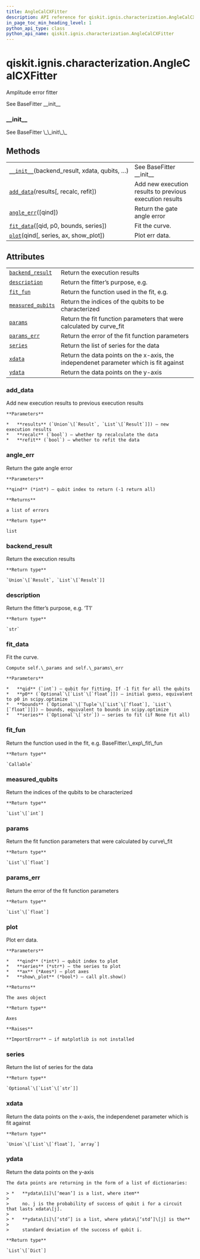 ```yaml
---
title: AngleCalCXFitter
description: API reference for qiskit.ignis.characterization.AngleCalCXFitter
in_page_toc_min_heading_level: 1
python_api_type: class
python_api_name: qiskit.ignis.characterization.AngleCalCXFitter
---
```


<span id="qiskit-ignis-characterization-anglecalcxfitter" />

# qiskit.ignis.characterization.AngleCalCXFitter

<Class id="qiskit.ignis.characterization.AngleCalCXFitter" isDedicatedPage={true} github="https://github.com/qiskit-community/qiskit-ignis/tree/stable/0.5/qiskit/ignis/characterization/gates/fitters.py" signature="AngleCalCXFitter(backend_result, xdata, qubits, fit_p0, fit_bounds)">
  Amplitude error fitter

  See BaseFitter \_\_init\_\_

  ### \_\_init\_\_

  <Function id="qiskit.ignis.characterization.AngleCalCXFitter.__init__" name="__init__" signature="__init__(backend_result, xdata, qubits, fit_p0, fit_bounds)">
    See BaseFitter \_\_init\_\_
  </Function>

  ## Methods

  |                                                                                                                                                                     |                                                         |
  | ------------------------------------------------------------------------------------------------------------------------------------------------------------------- | ------------------------------------------------------- |
  | [`__init__`](#qiskit.ignis.characterization.AngleCalCXFitter.__init__ "qiskit.ignis.characterization.AngleCalCXFitter.__init__")(backend\_result, xdata, qubits, …) | See BaseFitter \_\_init\_\_                             |
  | [`add_data`](#qiskit.ignis.characterization.AngleCalCXFitter.add_data "qiskit.ignis.characterization.AngleCalCXFitter.add_data")(results\[, recalc, refit])         | Add new execution results to previous execution results |
  | [`angle_err`](#qiskit.ignis.characterization.AngleCalCXFitter.angle_err "qiskit.ignis.characterization.AngleCalCXFitter.angle_err")(\[qind])                        | Return the gate angle error                             |
  | [`fit_data`](#qiskit.ignis.characterization.AngleCalCXFitter.fit_data "qiskit.ignis.characterization.AngleCalCXFitter.fit_data")(\[qid, p0, bounds, series])        | Fit the curve.                                          |
  | [`plot`](#qiskit.ignis.characterization.AngleCalCXFitter.plot "qiskit.ignis.characterization.AngleCalCXFitter.plot")(qind\[, series, ax, show\_plot])               | Plot err data.                                          |

  ## Attributes

  |                                                                                                                                                       |                                                                                       |
  | ----------------------------------------------------------------------------------------------------------------------------------------------------- | ------------------------------------------------------------------------------------- |
  | [`backend_result`](#qiskit.ignis.characterization.AngleCalCXFitter.backend_result "qiskit.ignis.characterization.AngleCalCXFitter.backend_result")    | Return the execution results                                                          |
  | [`description`](#qiskit.ignis.characterization.AngleCalCXFitter.description "qiskit.ignis.characterization.AngleCalCXFitter.description")             | Return the fitter’s purpose, e.g.                                                     |
  | [`fit_fun`](#qiskit.ignis.characterization.AngleCalCXFitter.fit_fun "qiskit.ignis.characterization.AngleCalCXFitter.fit_fun")                         | Return the function used in the fit, e.g.                                             |
  | [`measured_qubits`](#qiskit.ignis.characterization.AngleCalCXFitter.measured_qubits "qiskit.ignis.characterization.AngleCalCXFitter.measured_qubits") | Return the indices of the qubits to be characterized                                  |
  | [`params`](#qiskit.ignis.characterization.AngleCalCXFitter.params "qiskit.ignis.characterization.AngleCalCXFitter.params")                            | Return the fit function parameters that were calculated by curve\_fit                 |
  | [`params_err`](#qiskit.ignis.characterization.AngleCalCXFitter.params_err "qiskit.ignis.characterization.AngleCalCXFitter.params_err")                | Return the error of the fit function parameters                                       |
  | [`series`](#qiskit.ignis.characterization.AngleCalCXFitter.series "qiskit.ignis.characterization.AngleCalCXFitter.series")                            | Return the list of series for the data                                                |
  | [`xdata`](#qiskit.ignis.characterization.AngleCalCXFitter.xdata "qiskit.ignis.characterization.AngleCalCXFitter.xdata")                               | Return the data points on the x-axis, the independenet parameter which is fit against |
  | [`ydata`](#qiskit.ignis.characterization.AngleCalCXFitter.ydata "qiskit.ignis.characterization.AngleCalCXFitter.ydata")                               | Return the data points on the y-axis                                                  |

  ### add\_data

  <Function id="qiskit.ignis.characterization.AngleCalCXFitter.add_data" name="add_data" signature="add_data(results, recalc=True, refit=True)">
    Add new execution results to previous execution results

    **Parameters**

    *   **results** (`Union`\[`Result`, `List`\[`Result`]]) – new execution results
    *   **recalc** (`bool`) – whether tp recalculate the data
    *   **refit** (`bool`) – whether to refit the data
  </Function>

  ### angle\_err

  <Function id="qiskit.ignis.characterization.AngleCalCXFitter.angle_err" name="angle_err" signature="angle_err(qind=- 1)">
    Return the gate angle error

    **Parameters**

    **qind** (*int*) – qubit index to return (-1 return all)

    **Returns**

    a list of errors

    **Return type**

    list
  </Function>

  ### backend\_result

  <Function id="qiskit.ignis.characterization.AngleCalCXFitter.backend_result" name="backend_result" signature="property backend_result">
    Return the execution results

    **Return type**

    `Union`\[`Result`, `List`\[`Result`]]
  </Function>

  ### description

  <Function id="qiskit.ignis.characterization.AngleCalCXFitter.description" name="description" signature="property description">
    Return the fitter’s purpose, e.g. ‘T1’

    **Return type**

    `str`
  </Function>

  ### fit\_data

  <Function id="qiskit.ignis.characterization.AngleCalCXFitter.fit_data" name="fit_data" signature="fit_data(qid=- 1, p0=None, bounds=None, series=None)">
    Fit the curve.

    Compute self.\_params and self.\_params\_err

    **Parameters**

    *   **qid** (`int`) – qubit for fitting. If -1 fit for all the qubits
    *   **p0** (`Optional`\[`List`\[`float`]]) – initial guess, equivalent to p0 in scipy.optimize
    *   **bounds** (`Optional`\[`Tuple`\[`List`\[`float`], `List`\[`float`]]]) – bounds, equivalent to bounds in scipy.optimize
    *   **series** (`Optional`\[`str`]) – series to fit (if None fit all)
  </Function>

  ### fit\_fun

  <Function id="qiskit.ignis.characterization.AngleCalCXFitter.fit_fun" name="fit_fun" signature="property fit_fun">
    Return the function used in the fit, e.g. BaseFitter.\_exp\_fit\_fun

    **Return type**

    `Callable`
  </Function>

  ### measured\_qubits

  <Function id="qiskit.ignis.characterization.AngleCalCXFitter.measured_qubits" name="measured_qubits" signature="property measured_qubits">
    Return the indices of the qubits to be characterized

    **Return type**

    `List`\[`int`]
  </Function>

  ### params

  <Function id="qiskit.ignis.characterization.AngleCalCXFitter.params" name="params" signature="property params">
    Return the fit function parameters that were calculated by curve\_fit

    **Return type**

    `List`\[`float`]
  </Function>

  ### params\_err

  <Function id="qiskit.ignis.characterization.AngleCalCXFitter.params_err" name="params_err" signature="property params_err">
    Return the error of the fit function parameters

    **Return type**

    `List`\[`float`]
  </Function>

  ### plot

  <Function id="qiskit.ignis.characterization.AngleCalCXFitter.plot" name="plot" signature="plot(qind, series='0', ax=None, show_plot=False)">
    Plot err data.

    **Parameters**

    *   **qind** (*int*) – qubit index to plot
    *   **series** (*str*) – the series to plot
    *   **ax** (*Axes*) – plot axes
    *   **show\_plot** (*bool*) – call plt.show()

    **Returns**

    The axes object

    **Return type**

    Axes

    **Raises**

    **ImportError** – if matplotlib is not installed
  </Function>

  ### series

  <Function id="qiskit.ignis.characterization.AngleCalCXFitter.series" name="series" signature="property series">
    Return the list of series for the data

    **Return type**

    `Optional`\[`List`\[`str`]]
  </Function>

  ### xdata

  <Function id="qiskit.ignis.characterization.AngleCalCXFitter.xdata" name="xdata" signature="property xdata">
    Return the data points on the x-axis, the independenet parameter which is fit against

    **Return type**

    `Union`\[`List`\[`float`], `array`]
  </Function>

  ### ydata

  <Function id="qiskit.ignis.characterization.AngleCalCXFitter.ydata" name="ydata" signature="property ydata">
    Return the data points on the y-axis

    The data points are returning in the form of a list of dictionaries:

    > *   **ydata\[i]\[‘mean’] is a list, where item**
    >
    >     no. j is the probability of success of qubit i for a circuit that lasts xdata\[j].
    >
    > *   **ydata\[i]\[‘std’] is a list, where ydata\[‘std’]\[j] is the**
    >
    >     standard deviation of the success of qubit i.

    **Return type**

    `List`\[`Dict`]
  </Function>
</Class>


